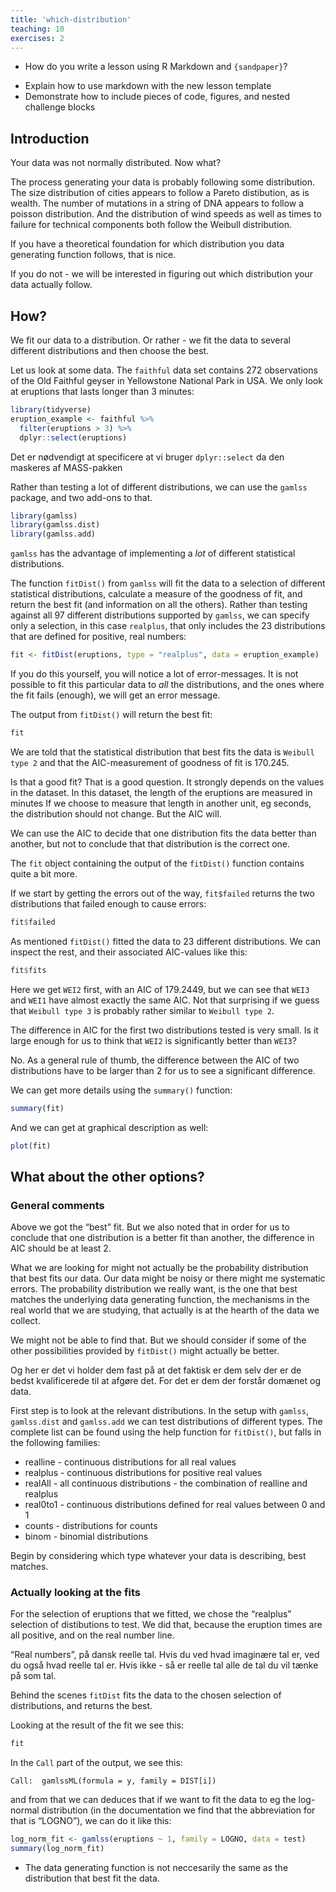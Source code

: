 ```yaml
---
title: 'which-distribution'
teaching: 10
exercises: 2
---
```


:::::::::::::::::::::::::::::::::::::: questions 

- How do you write a lesson using R Markdown and `{sandpaper}`?

::::::::::::::::::::::::::::::::::::::::::::::::

::::::::::::::::::::::::::::::::::::: objectives

- Explain how to use markdown with the new lesson template
- Demonstrate how to include pieces of code, figures, and nested challenge blocks

::::::::::::::::::::::::::::::::::::::::::::::::

## Introduction

Your data was not normally distributed. Now what?

The process generating your data is probably following some distribution.
The size distribution of cities appears to follow a Pareto distibution, as is
wealth. The number of mutations in a string of DNA appears to follow a 
poisson distribution. And the distribution of wind speeds as well as
times to failure for technical components both follow the Weibull distribution.

If you have a theoretical foundation for which distribution you data generating
function follows, that is nice. 

If you do not - we will be interested in figuring out which distribution your
data actually follow.

## How?

We fit our data to a distribution. Or rather - we fit the data to several
different distributions and then choose the best.

Let us look at some data. The `faithful` data set contains 272 observations of
the Old Faithful geyser in Yellowstone National Park in USA. We only look at 
eruptions that lasts longer than 3 minutes:

```r
library(tidyverse)
eruption_example <- faithful %>% 
  filter(eruptions > 3) %>% 
  dplyr::select(eruptions)
```

:::: instructor

Det er nødvendigt at specificere at vi bruger `dplyr::select` da den maskeres af
MASS-pakken

::::

Rather than testing a lot of different distributions, we can use the `gamlss`
package, and two add-ons to that.

```r
library(gamlss)
library(gamlss.dist)
library(gamlss.add)
```

`gamlss` has the advantage of implementing a _lot_ of different statistical 
distributions.



The function `fitDist()` from `gamlss` will fit the data to a selection of different
statistical distributions, calculate a measure of the goodness of fit, and return
the best fit (and information on all the others). Rather than testing against all 
97 different distributions supported by `gamlss`, we can specify only a selection,
in this case `realplus`, that only includes the 23 distributions that are defined
for positive, real numbers:


```r
fit <- fitDist(eruptions, type = "realplus", data = eruption_example)
```

If you do this yourself, you will notice a lot of error-messages. It is not 
possible to fit this particular data to _all_ the distributions, and the ones
where the fit fails (enough), we will get an error message.

The output from `fitDist()` will return the best fit:

```r
fit
```
We are told that the statistical distribution that best fits the data is
`Weibull type 2` and that the AIC-measurement of goodness of fit is 170.245.

:::: callout
Is that a good fit? That is a good question. It strongly depends on the 
values in the dataset. In this dataset, the length of the eruptions are 
measured in minutes If we choose to measure that length in another unit, eg
seconds,
the distribution should not change. But the AIC will.

We can use the AIC to decide that one distribution fits the data better than 
another, but not to conclude that that distribution is the correct one.
::::

The `fit` object containing the output of the `fitDist()` function contains 
quite a bit more.

If we start by getting the errors out of the way, `fit$failed` returns the 
two distributions that failed enough to cause errors:

```r
fit$failed
```
As mentioned `fitDist()` fitted the data to 23 different distributions. We can
inspect the rest, and their associated AIC-values like this:

```r
fit$fits
```
Here we get `WEI2` first, with an AIC of 179.2449, but we can see that `WEI3` and
`WEI1` have almost exactly the same AIC. Not that surprising if we guess that 
`Weibull type 3` is probably rather similar to `Weibull type 2`. 

The difference in AIC for the first two distributions tested is very small. Is it
large enough for us to think that `WEI2` is significantly better than `WEI3`?

No. As a general rule of thumb, the difference between the AIC of two distributions
have to be larger than 2 for us to see a significant difference.

We can get more details using the `summary()` function:
```r
summary(fit)
```
And we can get at graphical description as well:

```r
plot(fit)
```

## What about the other options?

### General comments

Above we got the "best" fit. But we also noted that in order for us to conclude
that one distribution is a better fit than another, the difference in AIC should
be at least 2.

What we are looking for might not actually be the probability distribution that
best fits our data. Our data might be noisy or there might me systematic errors.
The probability distribution we really want, is the one that best matches 
the underlying data generating function, the mechanisms in the real world that
we are studying, that actually is at the hearth of the data we collect.

We might not be able to find that. But we should consider if some of the other
possibilities provided by `fitDist()` might actually be better.

:::: instructor

Og her er det vi holder dem fast på at det faktisk er dem selv der er de
bedst kvalificerede til at afgøre det. For det er dem der forstår domænet og data.

::::

First step is to look at the relevant distributions. In the setup with
`gamlss`, `gamlss.dist` and `gamlss.add` we can test distributions of different
types. The complete list can be found using the help function for `fitDist()`, but
falls in the following families:

* realline - continuous distributions for all real values
* realplus - continuous distributions for positive real values
* realAll - all continuous distributions - the combination of realline and realplus
* real0to1 - continuous distributions defined for real values between 0 and 1
* counts - distributions for counts
* binom - binomial distributions

Begin by considering which type whatever your data is describing, best matches. 

### Actually looking at the fits

For the selection of eruptions that we fitted, we chose 
the "realplus" selection of distibutions to test. We did that, because
the eruption times are all positive, and on the real number line.

:::: instructur

"Real numbers", på dansk reelle tal. Hvis du ved hvad imaginære
tal er, ved du også hvad reelle tal er. Hvis ikke - så er reelle tal alle de tal
du vil tænke på som tal.

::::

Behind the scenes `fitDist` fits the data to the chosen selection of distributions,
and returns the best.

Looking at the result of the fit we see this:

```r
fit
```

In the `Call` part of the output, we see this: 

`Call:  gamlssML(formula = y, family = DIST[i])` 

and from that we can deduces that if we want to fit the data to eg the log-normal 
distribution (in the documentation we find that the abbreviation for that is 
"LOGNO"), we can do it like this:

```r
log_norm_fit <- gamlss(eruptions ~ 1, family = LOGNO, data = test)
summary(log_norm_fit)
```


::::::::::::::::::::::::::::::::::::: keypoints 

- The data generating function is not neccesarily the same as the distribution that best fit the data.


::::::::::::::::::::::::::::::::::::::::::::::::

